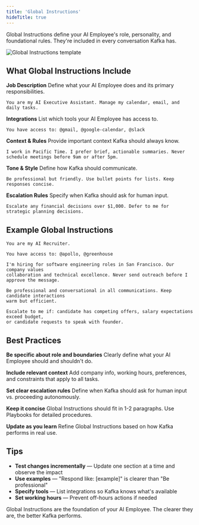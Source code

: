 ```yaml
---
title: 'Global Instructions'
hideTitle: true
---
```


Global Instructions define your AI Employee's role, personality, and foundational rules. They're included in every conversation Kafka has.

<img
  src="/images/Kafka Global Instructions.png"
  alt="Global Instructions template"
  className="rounded-lg border border-gray-200 dark:border-gray-800"
/>

## What Global Instructions Include

**Job Description**
Define what your AI Employee does and its primary responsibilities.

```text
You are my AI Executive Assistant. Manage my calendar, email, and daily tasks.
```

**Integrations**
List which tools your AI Employee has access to.

```text
You have access to: @gmail, @google-calendar, @slack
```

**Context & Rules**
Provide important context Kafka should always know.

```text
I work in Pacific Time. I prefer brief, actionable summaries. Never schedule meetings before 9am or after 5pm.
```

**Tone & Style**
Define how Kafka should communicate.

```text
Be professional but friendly. Use bullet points for lists. Keep responses concise.
```

**Escalation Rules**
Specify when Kafka should ask for human input.

```text
Escalate any financial decisions over $1,000. Defer to me for strategic planning decisions.
```

## Example Global Instructions

```text
You are my AI Recruiter.

You have access to: @apollo, @greenhouse

I'm hiring for software engineering roles in San Francisco. Our company values 
collaboration and technical excellence. Never send outreach before I approve the message.

Be professional and conversational in all communications. Keep candidate interactions 
warm but efficient.

Escalate to me if: candidate has competing offers, salary expectations exceed budget, 
or candidate requests to speak with founder.
```

## Best Practices

**Be specific about role and boundaries**
Clearly define what your AI Employee should and shouldn't do.

**Include relevant context**
Add company info, working hours, preferences, and constraints that apply to all tasks.

**Set clear escalation rules**
Define when Kafka should ask for human input vs. proceeding autonomously.

**Keep it concise**
Global Instructions should fit in 1-2 paragraphs. Use Playbooks for detailed procedures.

**Update as you learn**
Refine Global Instructions based on how Kafka performs in real use.

## Tips

- **Test changes incrementally** — Update one section at a time and observe the impact
- **Use examples** — "Respond like: [example]" is clearer than "Be professional"
- **Specify tools** — List integrations so Kafka knows what's available
- **Set working hours** — Prevent off-hours actions if needed

Global Instructions are the foundation of your AI Employee. The clearer they are, the better Kafka performs.